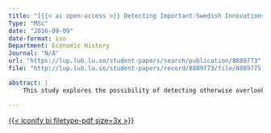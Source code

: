 ```yaml
---
title: "[{{< ai open-access >}} Detecting Important Swedish Innovations By Text Mining Articles From the 1970s](DetectingInnovations.qmd)"
Type: "MSc"
date: "2016-09-09"
date-format: iso
Department: Economic History
Journal: "N/A"
url: "https://lup.lub.lu.se/student-papers/search/publication/8889773"
file: "http://lup.lub.lu.se/student-papers/record/8889773/file/8889775.pdf"

abstract: |
    This study explores the possibility of detecting otherwise overlooked important innovations by analysis of journalistic texts through naïve text mining techniques. The over 1,000 articles serving as the source data come from the SWINNO, a database constructed through the Literature Based Innovation Output method, where they serve as sources for information on innovations. The contents of the texts were processed through three distinct algorithms. The outputs were compared and cross-referenced with externally assessed major Swedish innovations in order to construct a simple binary classifier. The resulting classifier uncovered 220 previously overlooked important innovations, while including 70% of the references from the external sources.

---
```


[{{< iconify bi filetype-pdf size=3x >}}]({{< meta file >}})
